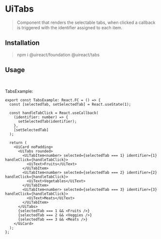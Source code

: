 


# UiTabs

<Metadata packageName='tabs' packageJson={packageJson} />

> Component that renders the selectable tabs, when clicked a callback is triggered with the identifier assigned to each item.

## Installation

> npm i @uireact/foundation @uireact/tabs

## Usage

<TabsExample />

<br />

TabsExample:

```tsx
export const TabsExample: React.FC = () => {
  const [selectedTab, setSelectedTab] = React.useState(1);

  const handleTabClick = React.useCallback(
    (identifier: number) => {
      setSelectedTab(identifier);
    },
    [setSelectedTab]
  );

  return (
    <UiCard noPadding>
      <UiTabs rounded>
        <UiTabItem<number> selected={selectedTab === 1} identifier={1} handleClick={handleTabClick}>
          <UiText>Fruits</UiText>
        </UiTabItem>
        <UiTabItem<number> selected={selectedTab === 2} identifier={2} handleClick={handleTabClick}>
          <UiText>Vegetables</UiText>
        </UiTabItem>
        <UiTabItem<number> selected={selectedTab === 3} identifier={3} handleClick={handleTabClick}>
          <UiText>Meats</UiText>
        </UiTabItem>
      </UiTabs>
      {selectedTab === 1 && <Fruits />}
      {selectedTab === 2 && <Veggies />}
      {selectedTab === 3 && <Meats />}
    </UiCard>
  );
};
```
